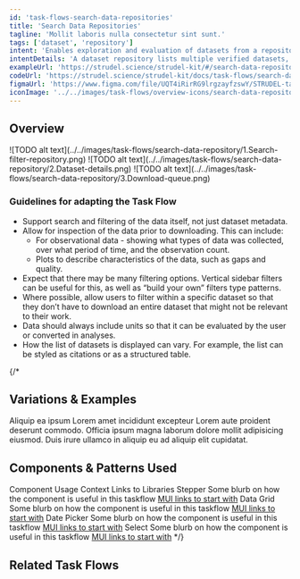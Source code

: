 ```yaml
---
id: 'task-flows-search-data-repositories'
title: 'Search Data Repositories'
tagline: 'Mollit laboris nulla consectetur sint sunt.'
tags: ['dataset', 'repository']
intent: 'Enables exploration and evaluation of datasets from a repository which users can download or export.'
intentDetails: 'A dataset repository lists multiple verified datasets, often uploaded by the community and available to the community to evaluate, download, and use for further research.'
exampleUrl: 'https://strudel.science/strudel-kit/#/search-data-repositories'
codeUrl: 'https://strudel.science/strudel-kit/docs/task-flows/search-data-repositories'
figmaUrl: 'https://www.figma.com/file/UQT4iRirRG9lrgzayfzswY/STRUDEL-task-flows?type=design&node-id=1%3A45832&mode=design&t=YPdwq8c0BdXx5Um8-1'
iconImage: '../../images/task-flows/overview-icons/search-data-repository.png'
---
```


## Overview

<Grid container spacing={4}>
  <Grid item xs={6} md={4}>
    ![TODO alt text](../../images/task-flows/search-data-repository/1.Search-filter-repository.png)
  </Grid>
  <Grid item xs={6} md={4}>
    ![TODO alt text](../../images/task-flows/search-data-repository/2.Dataset-details.png)
  </Grid>
  <Grid item xs={6} md={4}>
    ![TODO alt text](../../images/task-flows/search-data-repository/3.Download-queue.png)
  </Grid>
</Grid>

### Guidelines for adapting the Task Flow

<ul>
  <li>
    Support search and filtering of the data itself, not just dataset metadata.
  </li>
  <li>
    Allow for inspection of the data prior to downloading. This can include:
    <ul>
      <li>
        For observational data - showing what types of data was collected, over what period of time, and the observation count.
      </li>
      <li>
        Plots to describe characteristics of the data, such as gaps and quality.
      </li>
    </ul>
  </li>
  <li>
    Expect that there may be many filtering options. Vertical sidebar filters can be useful for this, as well as “build your own” filters type patterns.
  </li>
  <li>
    Where possible, allow users to filter within a specific dataset so that they don’t have to download an entire dataset that might not be relevant to their work.
  </li>
  <li>
    Data should always include units so that it can be evaluated by the user or converted in analyses.
  </li>
  <li>
    How the list of datasets is displayed can vary. For example, the list can be styled as citations or as a structured table.
  </li>
</ul>

{/*
## Variations & Examples

Aliquip ea ipsum Lorem amet incididunt excepteur Lorem aute proident deserunt commodo. Officia ipsum magna laborum dolore mollit adipisicing eiusmod. Duis irure ullamco in aliquip eu ad aliquip elit cupidatat.

## Components & Patterns Used

<InfoTable>
  <TableHead>
    <TableRow>
      <TableCell>Component</TableCell>
      <TableCell>Usage Context</TableCell>
      <TableCell>Links to Libraries</TableCell>
    </TableRow>
  </TableHead>
  <TableBody>
    <TableRow>
      <TableCell>Stepper</TableCell>
      <TableCell>Some blurb on how the component is useful in this taskflow</TableCell>
      <TableCell><a href="https://mui.com/material-ui/react-stepper/" target="_blank">MUI links to start with</a></TableCell>
    </TableRow>
    <TableRow>
      <TableCell>Data Grid</TableCell>
      <TableCell>Some blurb on how the component is useful in this taskflow</TableCell>
      <TableCell><a href="https://mui.com/x/react-data-grid/" target="_blank">MUI links to start with</a></TableCell>
    </TableRow>
    <TableRow>
      <TableCell>Date Picker</TableCell>
      <TableCell>Some blurb on how the component is useful in this taskflow</TableCell>
      <TableCell><a href="https://mui.com/x/react-date-pickers/" target="_blank">MUI links to start with</a></TableCell>
    </TableRow>
    <TableRow>
      <TableCell>Select</TableCell>
      <TableCell>Some blurb on how the component is useful in this taskflow</TableCell>
      <TableCell><a href="https://mui.com/material-ui/react-select/">MUI links to start with</a></TableCell>
    </TableRow>
  </TableBody>
</InfoTable>
*/}

## Related Task Flows

<Grid container spacing={4}>
  <Grid item md={6}>
    <TaskFlowCard name="Contribute Data" />
  </Grid>
  <Grid item md={6}>
    <TaskFlowCard name="Manage Account" />
  </Grid>
</Grid>